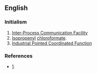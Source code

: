 ==English==

===Initialism===
{{rfc-header|en|Initialism}}
{{head|en|initialism}}

# [[Inter-Process Communication Facility]]
# [[isopropenyl|Isopropenyl]] [[chloroformate]].
# [[Industrial Pointed Coordinated Function]]

===References===
* [http://www.embedded.com/columns/technicalinsights/175007215?_requestid=6085].